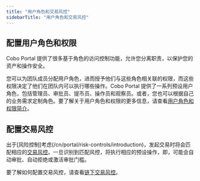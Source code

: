 ```yaml
---
title: "用户角色和交易风控"
sidebarTitle: "用户角色和交易风控"
---
```


## 配置用户角色和权限

Cobo Portal 提供了很多基于角色的访问控制功能，允许您分离职责，以保护您的资产和操作安全。

您可以为团队成员分配用户角色，进而授予他们与这些角色相关联的权限，而这些权限决定了他们在团队内可以执行哪些操作。Cobo Portal 提供了一系列预设用户角色，包括管理员、审批员、提币员、操作员和观察员。或者，您也可以根据自己的业务需求定制角色。要了解关于用户角色和权限的更多信息，请查看[用户角色和权限简介](/cn/portal/organization/roles-and-permissions)。


## 配置交易风控

出于[风险控制]考虑(/cn/portal/risk-controls/introduction)，发起交易时将会匹配相应的[交易风控](/cn/portal/risk-controls/tx-policies-overview)。一旦识别到匹配风控，将执行相应的预设操作，即，可能会自动审批、自动拒绝或激活审批门槛。

要了解如何配置交易风控，请查看[链下交易风控](/cn/portal/risk-controls/tx-policies-overview)。